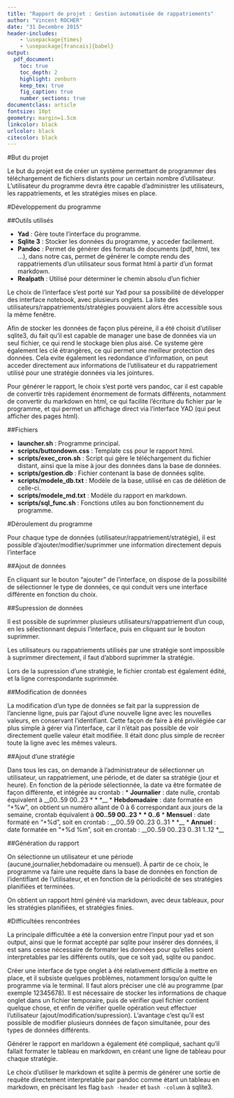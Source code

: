 ```yaml
---
title: "Rapport de projet : Gestion automatisée de rappatriements"
author: "Vincent ROCHER"
date: "31 Decembre 2015"
header-includes:
    - \usepackage{times}
    - \usepackage[francais]{babel}
output: 
  pdf_document:
    toc: true
    toc_depth: 2
    highlight: zenburn
    keep_tex: true
    fig_caption: true
    number_sections: true
documentclass: article
fontsize: 10pt
geometry: margin=1.5cm
linkcolor: black
urlcolor: black
citecolor: black
---
```


#But du projet

Le but du projet est de créer un système permettant de programmer des téléchargement de fichiers distants pour un certain nombre d'utilisateur.
L'utilisateur du programme devra être capable d'administrer les utilisateurs, les rappatriements, et les stratégies mises en place.

#Développement du programme

##Outils utilisés

* __Yad__ : Gère toute l'interface du programme.
* __Sqlite 3__ : Stocker les données du programme, y acceder facilement.
* __Pandoc__ : Permet de générer des formats de documents (pdf, html, tex ...), dans notre cas, permet de générer le compte rendu des rappatriements d'un utilisateur sous format html à partir d'un format markdown.
* __Realpath__ : Utilisé pour déterminer le chemin absolu d'un fichier

Le choix de l'interface s'est porté sur Yad pour sa possibilité de développer des interface notebook, avec plusieurs onglets. La liste des utilisateurs/rappatriements/stratégies pouvaient alors être accessible sous la même fenêtre.

Afin de stocker les données de façon plus péreine, il a été choisit d'utiliser sqlite3, du fait qu'il est capable de manager une base de données via un seul fichier, ce qui rend le stockage bien plus aisé. Ce systeme gère également les clé étrangères, ce qui permet une meilleur protection des données.
Cela evite également les redondance d'information, on peut acceder directement aux informations de l'utilisateur et du rappatriement utilisé pour une stratégie données via les jointures.

Pour générer le rapport, le choix s'est porté vers pandoc, car il est capable de convertir très rapidement énormement de formats différents, notamment de convertir du markdown en html, ce qui facilite l'écriture du fichier par le programme, et qui permet un affichage direct via l'interface YAD (qui peut afficher des pages html).

##Fichiers

* __launcher.sh__ : Programme principal.
* __scripts/buttondown.css__ : Template css pour le rapport html.
* __scripts/exec_cron.sh__ : Script qui gère le téléchargement du fichier distant, ainsi que la mise à jour des données dans la base de données.
* __scripts/gestion.db__ : Fichier contenant la base de données sqlite.
* __scripts/modele_db.txt__ : Modèle de la base, utilisé en cas de délétion de celle-ci.
* __scripts/modele_md.txt__ : Modèle du rapport en markdown.
* __scripts/__sql_func__.sh__ : Fonctions utiles au bon fonctionnement du programme.

#Déroulement du programme

Pour chaque type de données (utilisateur/rappatriement/stratégie), il est possible d'ajouter/modifier/suprimmer une information directement depuis l'interface

##Ajout de données

En cliquant sur le bouton "ajouter" de l'interface, on dispose de la possibilité de sélectionner le type de données, ce qui conduit vers une interface différente en fonction du choix.

##Supression de données

Il est possible de suprimmer plusieurs utilisateurs/rappatriement d'un coup, en les sélectionnant depuis l'interface, puis en cliquant sur le bouton suprimmer. 

Les utilisateurs ou rappatriements utilisés par une stratégie sont impossible à suprimmer directement, il faut d'abbord suprimmer la stratégie.

Lors de la supression d'une stratégie, le fichier crontab est également édité, et la ligne correspondante suprimmée.

##Modification de données

La modification d'un type de données se fait par la suppression de l'ancienne ligne, puis par l'ajout d'une nouvelle ligne avec les nouvelles valeurs, en conservant l'identifiant. Cette façon de faire à été privilégiée car plus simple à gérer via l'interface, car il n'était pas possible de voir directement quelle valeur était modifiée. Il était donc plus simple de recréer toute la ligne avec les mêmes valeurs.


##Ajout d'une stratégie

Dans tous les cas, on demande à l'administrateur de sélectionner un utilisateur, un rappatriement, une période, et de dater sa stratégie (jour et heure). En fonction de la période sélectionnée, la date va être formatée de façon différente, et intégrée au crontab : 
* __Journalier__ : date nulle, crontab équivalent à __00..59 00..23 * * *__
* __Hebdomadaire__ : date formatée en "+%w", on obtient un numéro allant de 0 à 6 correspondant aux jours de la semaine, crontab équivalent à __00..59 00..23 * * 0..6__
* __Mensuel__ : date formaté en "+%d", soit en crontab : __00..59 00..23 0..31 * *__
* __Annuel__ : date formatée en "+%d %m", soit en crontab : __00..59 00..23 0..31 1..12 *__

##Génération du rapport

On sélectionne un utilisateur et une période (aucune,journalier,hebdomadaire ou mensuel).
À partir de ce choix, le programme va faire une requête dans la base de données en fonction de l'identifiant de l'utilisateur, et en fonction de la périodicité de ses stratégies planifiées et terminées.

On obtient un rapport html généré via markdown, avec deux tableaux, pour les stratégies planifiées, et stratégies finies.

#Difficultées rencontrées

La principale difficultée a été la conversion entre l'input pour yad et son output, ainsi que le format accepté par sqlite pour insérer des données, il est sans cesse nécessaire de formater les données pour qu'elles soient interpretables par les différents outils, que ce soit yad, sqlite ou pandoc.

Créer une interface de type onglet à été relativement difficile à mettre en place, et il subsiste quelques problèmes, notamment lorsqu'on quitte le programme via le terminal. Il faut alors préciser une clé au programme (par exemple 12345678). Il est nécessaire de stocker les informations de chaque onglet dans un fichier temporaire, puis de vérifier quel fichier contient quelque chose, et enfin de vérifier quelle opération veut effectuer l'utilisateur (ajout/modification/supression). L'avantage c'est qu'il est possible de modifier plusieurs données de façon simultanée, pour des types de données différents.

Générer le rapport en marldown a également été compliqué, sachant qu'il fallait formater le tableau en markdown, en créant une ligne de tableau pour chaque stratégie.

Le choix d'utiliser le markdown et sqlite à permis de générer une sortie de requête directement interpretable par pandoc comme étant un tableau en markdown, en précisant les flag `bash -header` et `bash -column` à sqlite3. 


